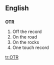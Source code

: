==English==
{{wikipedia}}

==={{initialism}}===
'''OTR'''

# Off the record
# On the road
# On the rocks
# One touch record

[[tr:OTR]]